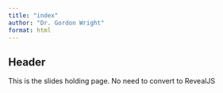```yaml
---
title: "index"
author: "Dr. Gordon Wright"
format: html
---
```


## Header

This is the slides holding page. No need to convert to RevealJS
